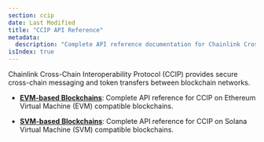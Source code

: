 ```yaml
---
section: ccip
date: Last Modified
title: "CCIP API Reference"
metadata:
  description: "Complete API reference documentation for Chainlink Cross-Chain Interoperability Protocol (CCIP). Access developer resources for both EVM and SVM-based blockchains."
isIndex: true
---
```


Chainlink Cross-Chain Interoperability Protocol (CCIP) provides secure cross-chain messaging and token transfers between blockchain networks.

- **[EVM-based Blockchains](/ccip/tools-resources/api-reference/evm/)**: Complete API reference for CCIP on Ethereum Virtual Machine (EVM) compatible blockchains.

- **[SVM-based Blockchains](/ccip/tools-resources/api-reference/svm/)**: Complete API reference for CCIP on Solana Virtual Machine (SVM) compatible blockchains.
